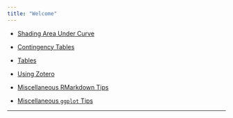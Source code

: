 ```yaml
---
title: "Welcome"
---
```



* [Shading Area Under Curve](./rmarkdown/NormalGGio.html)

* [Contingency Tables](./rmarkdown/ContingencyTables.html)

* [Tables](./rmarkdown/FormattingTables.html)

* [Using Zotero](https://stat-ata-asu.github.io/STT2810HonorsClassRepo/RMarkdown/ZoteroInClass.html)

* [Miscellaneous RMarkdown Tips](./rmarkdown/MiscRmarkdown.html)

* [Miscellaneous `ggplot` Tips](./rmarkdown/MiscGGPLOT.html)

* * *